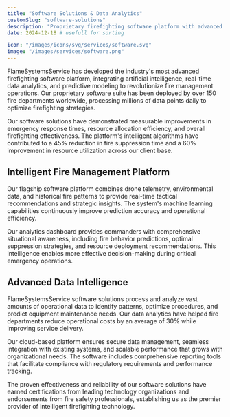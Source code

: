 ```yaml
---
title: "Software Solutions & Data Analytics"
customSlug: "software-solutions"
description: "Proprietary firefighting software platform with advanced analytics and real-time operational intelligence"
date: 2024-12-18 # usefull for sorting

icon: "/images/icons/svg/services/software.svg"
image: "/images/services/software.png"
---
```


FlameSystemsService has developed the industry's most advanced firefighting software platform, integrating artificial intelligence, real-time data analytics, and predictive modeling to revolutionize fire management operations. Our proprietary software suite has been deployed by over 150 fire departments worldwide, processing millions of data points daily to optimize firefighting strategies.

Our software solutions have demonstrated measurable improvements in emergency response times, resource allocation efficiency, and overall firefighting effectiveness. The platform's intelligent algorithms have contributed to a 45% reduction in fire suppression time and a 60% improvement in resource utilization across our client base.

## Intelligent Fire Management Platform

Our flagship software platform combines drone telemetry, environmental data, and historical fire patterns to provide real-time tactical recommendations and strategic insights. The system's machine learning capabilities continuously improve prediction accuracy and operational efficiency.

<ImageList>
  <ImageItem
    imageSrc="/images/services/software-bg.png"
    imageAlt="Software interface showing real-time fire management analytics"
    video_src="/videos/software-demo.mp4"
    video_id="software-video"
    video_provider="html5"
  />
</ImageList>

Our analytics dashboard provides commanders with comprehensive situational awareness, including fire behavior predictions, optimal suppression strategies, and resource deployment recommendations. This intelligence enables more effective decision-making during critical emergency operations.

## Advanced Data Intelligence

FlameSystemsService software solutions process and analyze vast amounts of operational data to identify patterns, optimize procedures, and predict equipment maintenance needs. Our data analytics have helped fire departments reduce operational costs by an average of 30% while improving service delivery.

Our cloud-based platform ensures secure data management, seamless integration with existing systems, and scalable performance that grows with organizational needs. The software includes comprehensive reporting tools that facilitate compliance with regulatory requirements and performance tracking.

The proven effectiveness and reliability of our software solutions have earned certifications from leading technology organizations and endorsements from fire safety professionals, establishing us as the premier provider of intelligent firefighting technology.
